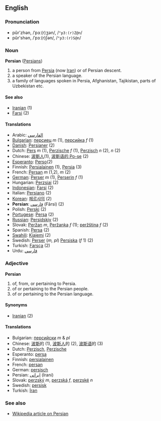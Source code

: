 ==English==
===Pronunciation===
*pûr'zhən, /ˈpɜː(r)ʒən/, /<tt>"p3:(r)Z@n</tt>/
*pûr'shən, /ˈpɜː(r)ʃən/, /<tt>"p3:(r)S@n</tt>/

===Noun===
'''Persian''' ([[Persians]])

# a person from [[Persia]] (now [[Iran]]) or of Persian descent.
# a speaker of the Persian language.
# a family of languages spoken in Persia, Afghanistan, Tajikistan, parts of Uzbekistan etc. 

====See also====
*[[Iranian]] (1)
*[[Farsi]] (2)

====Translations====

*Arabic: [[الفارسي]] 
*[[Bulgarian]]: [[персиец]] ''m'' (1), [[персийка]] ''f'' (1)
*[[Danish]]: [[Persianer]] (2)
*Dutch: [[Pers]] ''m'' (1), [[Perzische]] ''f'' (1), [[Perzisch]] ''n'' (2), ''n'' (2)
*Chinese: [[波斯人]](1), [[波斯语的 Po-se]] (2)
*[[Esperanto]]: [[Perso]](2)
*Finnish: [[Persialainen]] (1), [[Persia]] (3)
*French: [[Persan]] ''m'' (1,2), ''m'' (2)
*[[German]]: [[Perser]] ''m'' (1), [[Perserin]] ''f'' (1)
*Hungarian:  [[Perzsiai]] (2)
*[[Indonesian]]: [[Farsi]] (2)
*Italian: [[Persiano]] (2)
*[[Korean]]: [[페르샤의]] (2)
*'''Persian''': [[فارسی]] (Fārsi) (2)
*Polish: [[Perski]] (2)
*[[Portugese]]: [[Persa]] (2)
*[[Russian]]: [[Persidskiy]] (2)
*Slovak: [[Peržan#Slovak|Peržan]] ''m'', [[Peržanka]] ''f'' (1); [[peržština]] ''f'' (2)
*Spanish: [[Persa]] (2)
*[[Swahili]]: [[Kiajemi]] (2)
*Swedish: [[Perser]] (''m, pl'') [[Persiska]] (''f'' 1) (2)
*Turkish: [[Farsça]] (2)
*Urdu: [[فارسي]]

===Adjective===
'''Persian'''

# of, from, or pertaining to Persia.
# of or pertaining to the Persian people.
# of or pertaining to the Persian language.

====Synonyms====
*[[Iranian]] (2)

====Translations====
*Bulgarian: [[персийски]] ''m'' & ''pl''
*Chinese: [[波斯]]的 (1), [[波斯人]]的 (2), [[波斯语]]的 (3)
*Dutch: [[Perzisch]], [[Perzische]]
*Esperanto: [[persa]]
*Finnish: [[persialainen]]
*French: [[persan]]
*German: [[persisch]]
*Persian: [[ایرانی]] (Irani)
*Slovak: [[perzský]] ''m'', [[perzská]] ''f'', [[perzské]] ''n''
*Swedish: [[persisk]]
*Turkish: [[İran]]

===See also===
*[[w:Persian|Wikipedia article on Persian]]